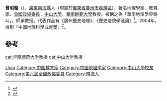 {{expand|time=2016-03-24T07:01:47+00:00}}
'''曾昭璇'''（{{bd|1922年|12月25日<ref>{{cite web|author=曾昭璇|publisher=暨南大學出版社 |year=1995 |title=珠璣巷人遷移路線研究}}</ref>|2007年|8月14日}}），[[廣東|廣東]][[南海縣|南海縣]]人（現屬於[[廣東省|廣東省]][[廣州市|廣州市]][[荔灣區|荔灣區]]），著名地理學家、教育家、[[全國政協委員|全國政協委員]]，[[中山大學|中山大學]]、[[華南師範大學|華南師範大學]]教授。被稱之為「華南地理學界泰斗」。師承{{link-yue|吳尚時|吳尚時}}教授。代表作品有《廣州歷史地理》、《歷史地貌學淺論》<ref>{{cite web|url=http://www.crntt.com/crn-webapp/cbspub/secDetail.jsp?bookid=35860&secid=35912|author=[[司徒尚紀|司徒尚紀]]|publisher=中國評論學術出版社|title=曾昭璇|access-date=2016-03-23|archive-date=2020-03-27|archive-url=https://web.archive.org/web/20200327195121/http://hk.crntt.com/crn-webapp/cbspub/secDetail.jsp?bookid=35860&secid=35912|dead-url=no}}</ref>。2004年，得到「中國地理科學成就獎」<ref>{{cite web|url=http://www.gsc.org.cn/xh/xhjj/bzjl_jccj.htm|publisher=中國地理學會|title=表彰獎勵|access-date=2016-03-23|archive-url=https://web.archive.org/web/20170305002638/http://www.gsc.org.cn/xh/xhjj/bzjl_jccj.htm|archive-date=2017-03-05|dead-url=yes}}</ref>。

==參考==
{{refs|}}

{{normdaten}}
{{DEFAULTSORT:zeng zhaoxuan}}
[[Category:曾姓|zhao]]
[[Category:中国教育家|Category:中国教育家]]
[[Category:中国地理學家|Category:中国地理學家]]
[[Category:中山大學校友|Category:中山大學校友]]
[[cat:华南师范大学教授|cat:华南师范大学教授]]
[[cat:中山大学教授|cat:中山大学教授]]
[[Category:第六屆全國政協委員|Category:第六屆全國政協委員]]
[[Category:南海人|Category:南海人]]
{{China-academic-bio-stub}}